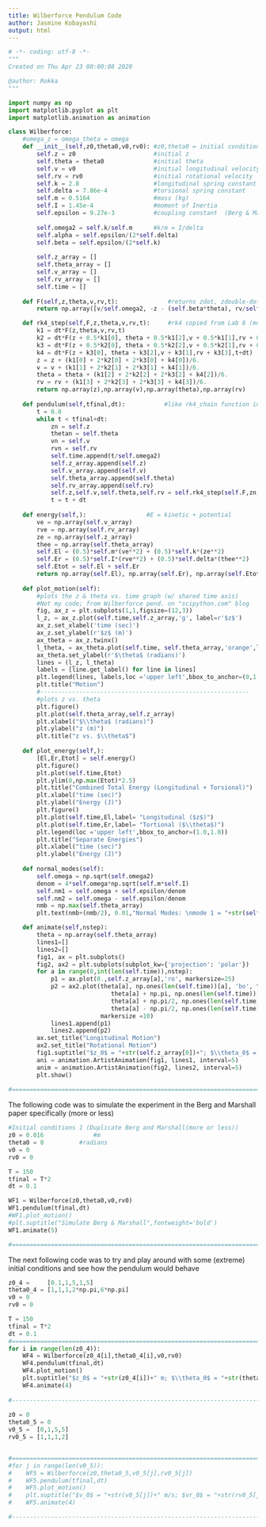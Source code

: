 ```yaml
---
title: Wilberforce Pendulum Code
author: Jasmine Kobayashi
output: html
---
```


```python
# -*- coding: utf-8 -*-
"""
Created on Thu Apr 23 00:00:08 2020

@author: Rokka
"""

import numpy as np
import matplotlib.pyplot as plt
import matplotlib.animation as animation

class Wilberforce:
    #omega_z = omega_theta = omega
    def __init__(self,z0,theta0,v0,rv0): #z0,theta0 = initial conditions, spring constants,omega = oscillation freq.
        self.z = z0                      #initial z
        self.theta = theta0              #initial theta
        self.v = v0                      #initial longitudinal velocity
        self.rv = rv0                    #initial rotational velocity
        self.k = 2.8                     #longitudinal spring constant
        self.delta = 7.86e-4             #torsional spring constant
        self.m = 0.5164                  #mass (kg)
        self.I = 1.45e-4                 #moment of Inertia
        self.epsilon = 9.27e-3           #coupling constant  (Berg & Marshall)
        
        self.omega2 = self.k/self.m      #k/m = I/delta
        self.alpha = self.epsilon/(2*self.delta)
        self.beta = self.epsilon/(2*self.k)
        
        self.z_array = []
        self.theta_array = []
        self.v_array = []
        self.rv_array = []
        self.time = []
    
    def F(self,z,theta,v,rv,t):              #returns zdot, zdouble-dot, theta-dot, theta-double-dot (dimensionless)
        return np.array([v/self.omega2, -z - (self.beta*theta), rv/self.omega2, -theta - (self.alpha*z)])       

    def rk4_step(self,F,z,theta,v,rv,t):     #rk4 copied from Lab 8 (modified for Wilberforce pend.)
        k1 = dt*F(z,theta,v,rv,t)         
        k2 = dt*F(z + 0.5*k1[0], theta + 0.5*k1[2],v + 0.5*k1[1],rv + 0.5*k1[3],t+dt/2)
        k3 = dt*F(z + 0.5*k2[0], theta + 0.5*k2[2],v + 0.5*k2[1],rv + 0.5*k2[3],t+dt/2)
        k4 = dt*F(z + k3[0], theta + k3[2],v + k3[1],rv + k3[3],t+dt)
        z = z + (k1[0] + 2*k2[0] + 2*k3[0] + k4[0])/6.
        v = v + (k1[1] + 2*k2[1] + 2*k3[1] + k4[1])/6.
        theta = theta + (k1[2] + 2*k2[2] + 2*k3[2] + k4[2])/6.
        rv = rv + (k1[3] + 2*k2[3] + 2*k3[3] + k4[3])/6.
        return np.array(z),np.array(v),np.array(theta),np.array(rv)
    
    def pendulum(self,tfinal,dt):           #like rk4_chain function in lab 8
        t = 0.0
        while t < tfinal+dt:
            zn = self.z
            thetan = self.theta
            vn = self.v
            rvn = self.rv
            self.time.append(t/self.omega2)
            self.z_array.append(self.z)
            self.v_array.append(self.v)
            self.theta_array.append(self.theta)
            self.rv_array.append(self.rv)
            self.z,self.v,self.theta,self.rv = self.rk4_step(self.F,zn,thetan,vn,rvn,t)           
            t = t + dt    
            
    def energy(self,):                 #E = kinetic + potential    
        ve = np.array(self.v_array)    
        rve = np.array(self.rv_array)  
        ze = np.array(self.z_array)
        thee = np.array(self.theta_array)
        self.El = (0.5)*self.m*(ve**2) + (0.5)*self.k*(ze**2)            #(1/2)mv^2 + (1/2)kz^2
        self.Er = (0.5)*self.I*(rve**2) + (0.5)*self.delta*(thee**2)     #(1/2)I(vr)^2 + (1/2)(delta)(theta)^2
        self.Etot = self.El + self.Er                                    #Combined Energy
        return np.array(self.El), np.array(self.Er), np.array(self.Etot)
    
    def plot_motion(self):
        #plots the z & theta vs. time graph (w/ shared time axis)
        #Not my code; from Wilberforce pend. on "scipython.com" blog
        fig, ax_z = plt.subplots(1,1,figsize=(12,3))
        l_z, = ax_z.plot(self.time,self.z_array,'g', label=r'$z$')
        ax_z.set_xlabel('time (sec)')
        ax_z.set_ylabel(r'$z$ (m)')
        ax_theta = ax_z.twinx()
        l_theta, = ax_theta.plot(self.time, self.theta_array,'orange',label=r'$\theta$')
        ax_theta.set_ylabel(r'$\theta$ (radians)')
        lines = (l_z, l_theta)
        labels = [line.get_label() for line in lines]
        plt.legend(lines, labels,loc ='upper left',bbox_to_anchor=(0,1.0))
        plt.title("Motion")
        #-----------------------------------------------------------
        #plots z vs. theta
        plt.figure()
        plt.plot(self.theta_array,self.z_array)
        plt.xlabel("$\\theta$ (radians)")
        plt.ylabel("z (m)")
        plt.title("z vs. $\\theta$")
    
    def plot_energy(self,):     
        [El,Er,Etot] = self.energy()
        plt.figure()
        plt.plot(self.time,Etot)
        plt.ylim(0,np.max(Etot)*2.5)
        plt.title("Combined Total Energy (Longitudinal + Torsional)")
        plt.xlabel("time (sec)")
        plt.ylabel("Energy (J)")
        plt.figure()
        plt.plot(self.time,El,label= "Longitudinal ($z$)")
        plt.plot(self.time,Er,label= "Tortional ($\\theta$)")
        plt.legend(loc ='upper left',bbox_to_anchor=(1.0,1.0))
        plt.title("Separate Energies")
        plt.xlabel("time (sec)")
        plt.ylabel("Energy (J)")
        
    def normal_modes(self):
        self.omega = np.sqrt(self.omega2)
        denom = 4*self.omega*np.sqrt(self.m*self.I)
        self.nm1 = self.omega + self.epsilon/denom
        self.nm2 = self.omega - self.epsilon/denom
        nmb = np.max(self.theta_array)
        plt.text(nmb+(nmb/2), 0.01,"Normal Modes: \nmode 1 = "+str(self.nm1)+" rad/s \nmode 2 ="+str(self.nm2)+" rad/s")

    def animate(self,nstep):
        theta = np.array(self.theta_array)
        lines1=[]
        lines2=[]
        fig1, ax = plt.subplots()
        fig2, ax2 = plt.subplots(subplot_kw={'projection': 'polar'})
        for a in range(0,int(len(self.time)),nstep):
            p1 = ax.plot(0.,self.z_array[a],'ro', markersize=25)
            p2 = ax2.plot(theta[a], np.ones(len(self.time))[a], 'bo', \
                             theta[a] + np.pi, np.ones(len(self.time))[a], 'go', \     # it helps to comment out these 
                             theta[a] + np.pi/2, np.ones(len(self.time))[a], 'co', \   # three lines (points in the animation)
                             theta[a] - np.pi/2, np.ones(len(self.time))[a], 'yo', \   # when playing with extreme initial conditions
                          markersize =10)                                              # just so it's easier to see the rotational motion
            lines1.append(p1)
            lines2.append(p2)
        ax.set_title("Longitudinal Motion")
        ax2.set_title("Rotational Motion")
        fig1.suptitle("$z_0$ = "+str(self.z_array[0])+"; $\\theta_0$ = "+str(self.theta_array[0]), fontweight='bold')
        ani = animation.ArtistAnimation(fig1, lines1, interval=5)
        anim = animation.ArtistAnimation(fig2, lines2, interval=5)
        plt.show()
        
#===============================================================================================================
```

The following code was to simulate the experiment in the Berg and Marshall paper specifically (more or less)
```python
#Initial conditions 1 (Duplicate Berg and Marshall(more or less))
z0 = 0.016              #m
theta0 = 0          #radians  
v0 = 0
rv0 = 0

T = 150        
tfinal = T*2
dt = 0.1

WF1 = Wilberforce(z0,theta0,v0,rv0)
WF1.pendulum(tfinal,dt)
#WF1.plot_motion()
#plt.suptitle("Simulate Berg & Marshall",fontweight='bold')
WF1.animate(5)

#===========================================================================
```

The next following code was to try and play around with some (extreme) initial conditions and see how the pendulum would behave

```python
z0_4 =     [0.1,1,5,1,5]
theta0_4 = [1,1,1,2*np.pi,6*np.pi]             
v0 = 0
rv0 = 0

T = 150        
tfinal = T*2
dt = 0.1
#=============================================================================
for i in range(len(z0_4)):
    WF4 = Wilberforce(z0_4[i],theta0_4[i],v0,rv0)
    WF4.pendulum(tfinal,dt)
    WF4.plot_motion()
    plt.suptitle("$z_0$ = "+str(z0_4[i])+" m; $\\theta_0$ = "+str(theta0_4[i])+" radians", fontweight='bold')
    WF4.animate(4)
    
#-----------------------------------------------------------------------------
    
z0 = 0
theta0_5 = 0             
v0_5 =  [0,1,5,5]
rv0_5 = [1,1,1,2]


#==============================================================================
#for j in range(len(v0_5)):
#    WF5 = Wilberforce(z0,theta0_5,v0_5[j],rv0_5[j])
#    WF5.pendulum(tfinal,dt)
#    WF5.plot_motion()
#    plt.suptitle("$v_0$ = "+str(v0_5[j])+" m/s; $vr_0$ = "+str(rv0_5[j]) +" rad/s", fontweight='bold')
#    WF5.animate(4)

#------------------------------------------------------------------------------
```